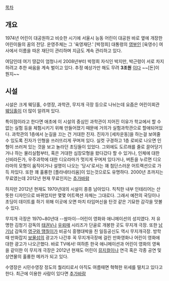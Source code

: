 [[목차]]
== 개요 ==
1974년 어린이 대공원하고 비슷한 시기에 서울시 능동 어린이 대공원 바로 옆에 개장한 어린이들의 꿈의 전당. 운영주체는 그 '육영재단.' [박정희] 대통령의 [[영부인]] [육영수] 여사에서 이름을 따온 재단이 관리하며 지금도 계속 관리하고 있다. 

여담인데 여기 땅값이 엄청나서 2008년부터 박정희 자식인 박지만, 박근령이 서로 차지하려고 추한 싸움을 계속 벌이고 있다. 추정 예상가만 해도 무려 '''3조원''' [http://blog.naver.com/PostView.nhn?blogId=1406325k&logNo=110044359395 이다] ~~[돈]이 뭔지~~ 

== 시설 ==
시설은 크게 웨딩홀, 수영장, 과학관, 무지개 극장 등으로 나뉘는데 요즘은 어린이회관 [[결혼식장|웨딩홀]]이 더 많이 알려져 있다. 

특이점이라고 한다면 애초에 이 시설의 중심인 과학관이 지어진 이유가 학교에서 할 수 없는 실험 등을 체험시키기 위해 만들어졌기 때문에 거의가 실험과학관으로 할애되어있다. 과학관의 1층에서 눈길을 끄는 건 거대한 진자. 진자가 [세차운동]을 하는걸 보여줄수 있도록 진자가 인형을 쓰러뜨리게 꾸며져 있다. 실컷 구경하고 1층 로비로 나오면 인형이 쓰러져 있는 것을 보고 놀라던 초딩들이 있었다. 그외에도 도르래를 줄로 끌어당기거나 하는 물리실험부터, 혹은 거대한 심장모형을 왔다갔다 할 수 있거나, 인체에 대한 신비라든가, 우주과학에 대한 디오라마가 멋지게 꾸며져 있다거나, 버튼을 누르면 디오라마의 모형이 움직이거나 설명이 나오는 '당시'로서는 꽤 첨단스러운 어트랙션으로 가득 차있다. 또한 꽤 훌륭한 [플라네타리움]이 있는것으로도 유명하다. 2000년 초까지는 무료였는데 2012년 현재 무료인지는 [[추가바람]]

하지만 2012년 현재도 1970년대의 시설이 종종 남아있다. 칙칙한 내부 인테리어는 산뜻한 디자인으로 바뀌었지만 몇몇 어트랙션 자체는 그대로다. 그래서 예전의 국딩이나 초딩이 데이트를 하기 위해 이곳에 오면 마치 타임머신을 탄것 같은 기묘한 감각을 맛볼 수 있다.

무지개 극장은 1970~80년대 --쌈마이--어린이 영화와 애니메이션의 성지였다. 저 유명한 김청기 감독의 [[태권V]]나 [[우뢰매]] 시리즈가 단골로 개봉한 곳도 무지개 극장. 또한 [[남기남]] 감독의 [[영구와 땡칠이]]가 비공식 흥행대박을 친 일등공신도 역시 무지개극장. 방학때 만화잡지 [[보물섬]]의 광고가 나간후 꼭 무지개극장에 걸린 만화영화나 어린이 영화에 대한 광고가 나오곤했다. 바로 TV에서! 여하튼 한국 애니메이션과 어린이 영화의 영욕을 같이한 이 무지개 극장은 2012년 현재도 어린이 [[뮤지컬]]이나 연극 혹은 각종 공연 및 상연물의 훌륭한 메카가 되고 있다. 

수영장은 시민수영장 정도의 퀄리티로서 아직도 여름때면 혁혁한 위세를 떨치고 있다고 한다. 최근에 이용한 사람이 있다면 [[추가바람]]
